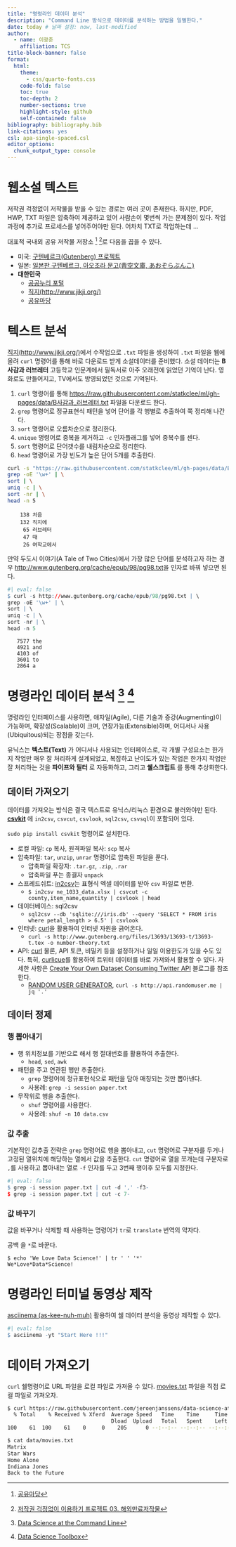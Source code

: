 ```yaml
---
title: "명령라인 데이터 분석"
description: "Command Line 방식으로 데이터를 분석하는 방법을 일별한다."
date: today # 날짜 설정: now, last-modified
author:
  - name: 이광춘
    affiliation: TCS
title-block-banner: false
format:
  html:
    theme: 
      - css/quarto-fonts.css
    code-fold: false
    toc: true
    toc-depth: 2
    number-sections: true
    highlight-style: github    
    self-contained: false
bibliography: bibliography.bib
link-citations: yes
csl: apa-single-spaced.csl
editor_options: 
  chunk_output_type: console
---
```




# 웹소설 텍스트

저작권 걱정없이 저작물을 받을 수 있는 경로는 여러 곳이 존재한다.
하지만, PDF, HWP, TXT 파일은 압축하여 제공하고 있어 사람손이 몇번씩 가는 문제점이 있다.
작업과정에 추가로 프로세스를 넣어주어야만 된다. 어차치 TXT로 작업하는데 ...

대표적 국내외 공유 저작물 저장소 [^public-domain] [^public-domain-summary]로 
다음을 꼽을 수 있다.
 
* 미국: [구텐베르크(Gutenberg) 프로젝트](http://www.gutenberg.org/)
* 일본: [일본판 구텐베르크, 아오조라 문고(靑空文庫, あおぞらぶんこ)](http://www.aozora.gr.jp/)
* **대한민국**
   * [공공누리 포털](http://www.kogl.or.kr/)
   * [직지(http://www.jikji.org/)](http://www.jikji.org/)
   * [공유마당](http://gongu.copyright.or.kr/ )

[^public-domain]: [공유마당](http://gongu.copyright.or.kr/)
[^public-domain-summary]: [저작권 걱정없이 이용하기 프로젝트 03. 해외만료저작물 ](http://minheeblog.tistory.com/49)

# 텍스트 분석

[직지(http://www.jikji.org/)](http://www.jikji.org/)에서 수작업으로 `.txt` 파일을 생성하여 `.txt` 파일을 웹에 올려 `curl` 명령어를 통해 바로 다운로드 받게 소설데이터를 준비했다. 소설 데이터는 **B사감과 러브레터** 고등학교 인문계에서 필독서로 아주 오래전에 읽었던 기억이 난다. 영화로도 만들어지고, TV에서도 방영되었던 것으로 기억된다.


1. `curl` 명령어를 통해 [https://raw.githubusercontent.com/statkclee/ml/gh-pages/data/B사감과_러브레터.txt](https://raw.githubusercontent.com/statkclee/ml/gh-pages/data/B%EC%82%AC%EA%B0%90%EA%B3%BC_%EB%9F%AC%EB%B8%8C%EB%A0%88%ED%84%B0.txt) 파일을 다운로드 한다.
1. `grep` 명령어로 정규표현식 패턴을 넣어 단어를 각 행별로 추출하여 쭉 정리해 나간다.
1. `sort` 명령어로 오름차순으로 정리한다.
1. `unique` 명령어로 중복을 제거하고 `-c` 인자플래그를 넣어 중복수를 센다.
1. `sort` 명령어로 단어갯수를 내림차순으로 정리한다.
1. `head` 명령어로 가장 빈도가 높은 단어 5개를 추출한다. 

```bash
curl -s "https://raw.githubusercontent.com/statkclee/ml/gh-pages/data/B%EC%82%AC%EA%B0%90%EA%B3%BC_%EB%9F%AC%EB%B8%8C%EB%A0%88%ED%84%B0.txt" | \
grep -oE '\w+' | \
sort | \
uniq -c | \
sort -nr | \
head -n 5
```

```
    138 처음
    132 직지에
     65 러브레터
     47 때
     26 여학교에서
```

만약 두도시 이야기(A Tale of Two Cities)에서 가장 많은 단어를 분석하고자 하는 경우 [http://www.gutenberg.org/cache/epub/98/pg98.txt](http://www.gutenberg.org/cache/epub/98/pg98.txt)을 인자로 바꿔 넣으면 된다.

```r
#| eval: false
$ curl -s http://www.gutenberg.org/cache/epub/98/pg98.txt | \
grep -oE '\w+' | \
sort | \
uniq -c | \
sort -nr | \
head -n 5
```

```
   7577 the
   4921 and
   4103 of
   3601 to
   2864 a
```

# 명령라인 데이터 분석 [^cmd-data-analysis] [^data-science-toolbox]

[^cmd-data-analysis]: [Data Science at the Command Line](http://datascienceatthecommandline.com/)
[^data-science-toolbox]: [Data Science Toolbox](http://datasciencetoolbox.org/)

명령라인 인터페이스를 사용하면, 애자일(Agile), 다른 기술과 증강(Augmenting)이 가능하며, 확장성(Scalable)이 크며, 연장가능(Extensible)하며, 어디서나 사용(Ubiquitous)되는 장점을 갖는다.

유닉스는 **텍스트(Text)** 가 어디서나 사용되는 인터페이스로, 각 개별 구성요소는 한가지 작업만 매우 잘 처리하게 설계되었고, 복잡하고 난이도가 있는 작업은 한가지 작업만 잘 처리하는 것을 **파이프와 필터** 로 자동화하고, 그리고 **쉘스크립트** 를 통해 추상화한다.

## 데이터 가져오기

데이터를 가져오는 방식은 결국 텍스트로 유닉스/리눅스 환경으로 불러와야만 된다.
**[csvkit](http://csvkit.readthedocs.io/)** 에 `in2csv`, `csvcut`, `csvlook`, `sql2csv`, `csvsql`이
포함되어 있다. 

`sudo pip install csvkit` 명령어로 설치한다.

* 로컬 파일: `cp` 복사, 원격파일 복사: `scp` 복사
* 압축파일: `tar`, `unzip`, `unrar` 명령어로 압축된 파일을 푼다.
    * 압축파일 확장자: `.tar.gz`, `.zip`, `.rar`
    * 압축파일 푸는 종결자 `unpack`
* 스프레드쉬트: [in2csv](http://csvkit.readthedocs.io/)는 표형식 엑셀 데이터를 받아 `csv` 파일로 변환.
    * `$ in2csv ne_1033_data.xlsx | csvcut -c county,item_name,quantity | csvlook | head`
* 데이터베이스: sql2csv
    * `sql2csv --db 'sqlite:///iris.db' --query 'SELECT * FROM iris where petal_length > 6.5' | csvlook`
* 인터넷: [curl](https://curl.haxx.se/)을 활용하여 인터넷 자원을 긁어온다.
    * `curl -s http://www.gutenberg.org/files/13693/13693-t/13693-t.tex -o number-theory.txt`    
* API: [curl](https://curl.haxx.se/) 물론, API 토큰, 비밀키 등을 설정하거나 일일 이용한도가 있을 수도 있다. 특히, [curlicue](https://github.com/decklin/curlicue)를 활용하여 트위터 데이터를 바로 가져와서 활용할 수 있다. 자세한 사항은 [Create Your Own Dataset Consuming Twitter API](http://arjon.es/2015/07/30/create-your-own-dataset-consuming-twitter-api/) 블로그를 참조한다.
    * [RANDOM USER GENERATOR](https://randomuser.me/), `curl -s http://api.randomuser.me | jq '.'`

## 데이터 정제

### 행 뽑아내기

* 행 위치정보를 기반으로 해서 행 절대번호를 활용하여 추출한다.
    * `head`, `sed`, `awk`
* 패턴을 주고 연관된 행만 추출한다.
    * `grep` 명령어에 정규표현식으로 패턴을 담아 매칭되는 것만 뽑아낸다.
    * 사용례: `grep -i session paper.txt`
* 무작위로 행을 추출한다.
    * `shuf` 명령어를 사용한다. 
    * 사용례: `shuf -n 10 data.csv` 

### 값 추출

기본적인 값추출 전략은 `grep` 명령어로 행을 뽑아내고, `cut` 명령어로 구분자를 두거나 고정된 열위치에 해당하는 열에서 값을 추출한다.
`cut` 명령어로 열을 쪼개는데 구분자로 `,`를 사용하고 뽑아내는 열로 `-f` 인자를 두고 3번째 행이후 모두를 지정한다.

```r
#| eval: false
$ grep -i session paper.txt | cut -d ',' -f3-
$ grep -i session paper.txt | cut -c 7-
```

### 값 바꾸기

값을 바꾸거나 삭제할 때 사용하는 명령어가 `tr`로 `translate` 번역의 약자다.

공백 ` `을 `*`로 바꾼다.

```
$ echo 'We Love Data Science!' | tr ' ' '*'
We*Love*Data*Science!
```



# 명령라인 터미널 동영상 제작

[asciinema (as-kee-nuh-muh)](https://asciinema.org/) 활용하여 쉘 데이터 분석을 동영상 제작할 수 있다.

 
```r
#| eval: false
$ asciinema -yt "Start Here !!!"
```

# 데이터 가져오기

`curl` 쉘명령어로 URL 파일을 로컬 파일로 가져올 수 있다. [movies.txt](https://github.com/jeroenjanssens/data-science-at-the-command-line/blob/master/book/2e/data/ch02/movies.txt) 파일을 직접 로컬 파일로 가져오자.

```bash
$ curl https://raw.githubusercontent.com/jeroenjanssens/data-science-at-the-command-line/master/book/2e/data/ch02/movies.txt --output data/movies.txt
  % Total    % Received % Xferd  Average Speed   Time    Time     Time  Current
                                 Dload  Upload   Total   Spent    Left  Speed
100    61  100    61    0     0    205      0 --:--:-- --:--:-- --:--:--   206

$ cat data/movies.txt
Matrix
Star Wars
Home Alone
Indiana Jones
Back to the Future

```

